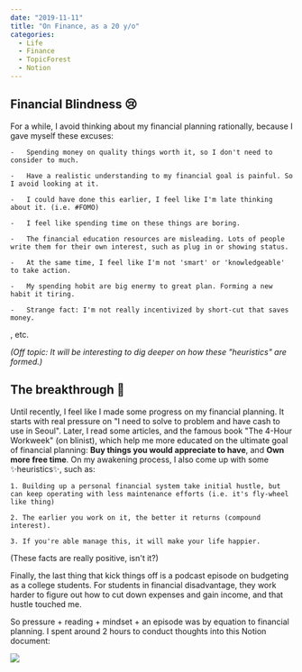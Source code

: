```yaml
---
date: "2019-11-11"
title: "On Finance, as a 20 y/o"
categories:
  - Life
  - Finance
  - TopicForest 
  - Notion 
---
```



## Financial Blindness 😢

For a while, I avoid thinking about my financial planning rationally, because I gave myself these excuses: 

    -   Spending money on quality things worth it, so I don't need to consider to much. 

    -   Have a realistic understanding to my financial goal is painful. So I avoid looking at it. 
    
    -   I could have done this earlier, I feel like I'm late thinking about it. (i.e. #FOMO)

    -   I feel like spending time on these things are boring. 

    -   The financial education resources are misleading. Lots of people write them for their own interest, such as plug in or showing status.  

    -   At the same time, I feel like I'm not 'smart' or 'knowledgeable' to take action. 

    -   My spending hobit are big enermy to great plan. Forming a new habit it tiring. 

    -   Strange fact: I'm not really incentivized by short-cut that saves money.  

, etc. 

_(Off topic: It will be interesting to dig deeper on how these "heuristics" are formed.)_


## The breakthrough 💎

Until recently, I feel like I made some progress on my financial planning. It starts with real pressure on "I need to solve to problem and have cash to use in Seoul". Later, I read some articles, and the famous book "The 4-Hour Workweek" (on blinist), which help me more educated on the ultimate goal of financial planning: **Buy things you would appreciate to have**, and **Own more free time**. On my awakening process, I also come up with some ✨heuristics✨, such as:


    1. Building up a personal financial system take initial hustle, but can keep operating with less maintenance efforts (i.e. it's fly-wheel like thing)

    2. The earlier you work on it, the better it returns (compound interest). 

    3. If you're able manage this, it will make your life happier. 


(These facts are really positive, isn't it?)

Finally, the last thing that kick things off is a podcast episode on budgeting as a college students. For students in financial disadvantage, they work harder to figure out how to cut down expenses and gain income, and that hustle touched me. 

So pressure + reading + mindset + an episode was by equation to financial planning. I spent around 2 hours to conduct thoughts into this Notion document:

![](./finance-notion.png)

